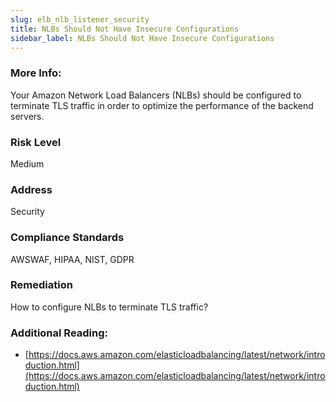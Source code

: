 ```yaml
---
slug: elb_nlb_listener_security
title: NLBs Should Not Have Insecure Configurations
sidebar_label: NLBs Should Not Have Insecure Configurations
---
```


### More Info:

Your Amazon Network Load Balancers (NLBs) should be configured to terminate TLS traffic in order to optimize the performance of the backend servers.

### Risk Level

Medium

### Address

Security

### Compliance Standards

AWSWAF, HIPAA, NIST, GDPR

### Remediation

How to configure NLBs to terminate TLS traffic?

### Additional Reading:

- [https://docs.aws.amazon.com/elasticloadbalancing/latest/network/introduction.html](https://docs.aws.amazon.com/elasticloadbalancing/latest/network/introduction.html) 

